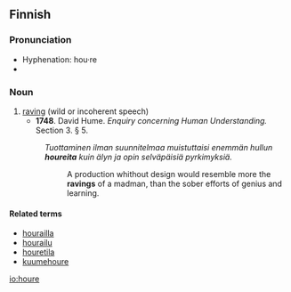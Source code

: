 ==Finnish==

===Pronunciation===
* Hyphenation: hou·re
* {{IPA|/ˈhoure(ʔ)/|lang=fi}}

===Noun===
{{fi-noun|houre|type=hame}}

# [[raving]] (wild or incoherent speech) 
#* '''1748'''.  David Hume.  ''Enquiry concerning Human Understanding.'' Section 3.  § 5.
#:''Tuottaminen ilman suunnitelmaa muistuttaisi enemmän hullun '''houreita''' kuin älyn ja opin selväpäisiä pyrkimyksiä.''
#::A production whithout design would resemble more the '''ravings''' of a madman, than the sober efforts of genius and learning. 

====Related terms====
*[[hourailla]]
*[[hourailu]]
*[[houretila]]
*[[kuumehoure]]

[[io:houre]]